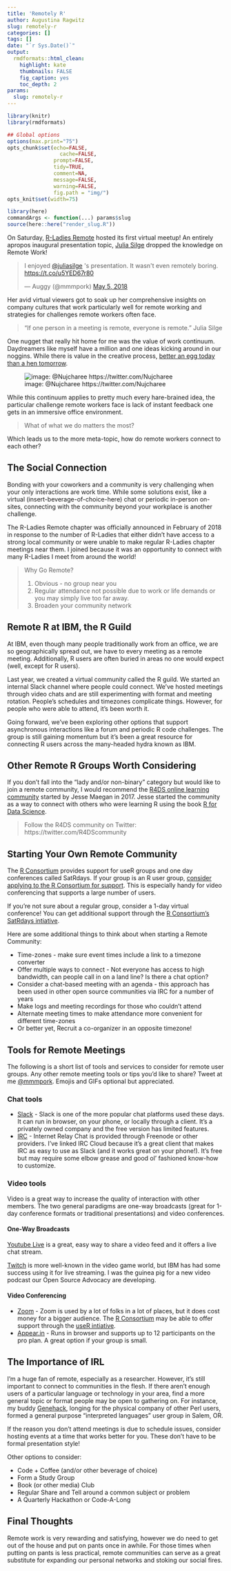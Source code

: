 ```yaml
---
title: 'Remotely R'
author: Augustina Ragwitz
slug: remotely-r
categories: []
tags: []
date: "`r Sys.Date()`"
output:
  rmdformats::html_clean:
    highlight: kate
    thumbnails: FALSE
    fig_caption: yes
    toc_depth: 2
params:
  slug: remotely-r
---
```



```r
library(knitr)
library(rmdformats)

## Global options
options(max.print="75")
opts_chunk$set(echo=FALSE,
	             cache=FALSE,
               prompt=FALSE,
               tidy=TRUE,
               comment=NA,
               message=FALSE,
               warning=FALSE,
               fig.path = "img/")
opts_knit$set(width=75)
```

```r
library(here)
commandArgs <- function(...) params$slug
source(here::here("render_slug.R"))
```

On Saturday, [R-Ladies Remote](https://twitter.com/rladiesremote) hosted its first virtual meetup! An entirely apropos inaugural presentation topic, [Julia Silge](https://juliasilge.com/) dropped the knowledge on Remote Work! 

<blockquote class="twitter-tweet" data-lang="en"><p lang="en" dir="ltr">I enjoyed <a href="https://twitter.com/juliasilge?ref_src=twsrc%5Etfw">@juliasilge</a> &#39;s presentation. It wasn&#39;t even remotely boring. <a href="https://t.co/u5YED67r80">https://t.co/u5YED67r80</a></p>&mdash; Auggy (@mmmpork) <a href="https://twitter.com/mmmpork/status/992892984067686400?ref_src=twsrc%5Etfw">May 5, 2018</a></blockquote>
<script async src="https://platform.twitter.com/widgets.js" charset="utf-8"></script>

Her avid virtual viewers got to soak up her comprehensive insights on company cultures that work particularly well for remote working and strategies for challenges remote workers often face. 

> "If one person in a meeting is remote, everyone is remote." Julia Silge

One nugget that really hit home for me was the value of work continuum. Daydreamers like myself have a million and one ideas kicking around in our noggins. While there is value in the creative process, [better an egg today than a hen tomorrow](https://twitter.com/hashtag/rchickenladies).

![image: @Nujcharee https://twitter.com/Nujcharee](img/value_of_work.jpg)

While this continuum applies to pretty much every hare-brained idea, the particular challenge remote workers face is lack of instant feedback one gets in an immersive office environment.

> What of what we do matters the most? 

Which leads us to the more meta-topic, how do remote workers connect to each other?

## The Social Connection

Bonding with your coworkers and a community is very challenging when your only interactions are work time. While some solutions exist, like a virtual (insert-beverage-of-choice-here) chat or periodic in-person on-sites, connecting with the community beyond your workplace is another challenge.

The R-Ladies Remote chapter was officially announced in February of 2018 in response to the number of R-Ladies that either didn't have access to a strong local community or were unable to make regular R-Ladies chapter meetings near them. I joined because it was an opportunity to connect with many R-Ladies I meet from around the world!

> Why Go Remote?
>
> 1. Obvious - no group near you
> 1. Regular attendance not possible due to work or life demands or you may simply live too far away. 
> 1. Broaden your community network

## Remote R at IBM, the R Guild

At IBM, even though many people traditionally work from an office, we are so geographically spread out, we have to every meeting as a remote meeting. Additionally, R users are often buried in areas no one would expect (well, except for R users).

Last year, we created a virtual community called the R guild. We started an internal Slack channel where people could connect. We've hosted meetings through video chats and are still experimenting with format and meeting rotation. People's schedules and timezones complicate things. However, for people who were able to attend, it's been worth it. 

Going forward, we've been exploring other options that support asynchronous interactions like a forum and periodic R code challenges. The group is still gaining momentum but it's been a great resource for connecting R users across the many-headed hydra known as IBM.

## Other Remote R Groups Worth Considering

If you don't fall into the "lady and/or non-binary" category but would like to join a remote community, I would recommend the [R4DS online learning community](https://www.jessemaegan.com/post/r4ds-the-next-iteration/) started by Jesse Maegan in 2017. Jesse started the community as a way to connect with others who were learning R using the book [R for Data Science](http://r4ds.had.co.nz/).

> Follow the R4DS community on Twitter: https://twitter.com/R4DScommunity

## Starting Your Own Remote Community

The [R Consortium](https://www.r-consortium.org) provides support for useR groups and one day conferences called SatRdays. If your group is an R user group, [consider applying to the R Consortium for support](https://www.r-consortium.org/projects/r-user-group-support-program). This is especially handy for video conferencing that supports a large number of users.

If you're not sure about a regular group, consider a 1-day virtual conference! You can get additional support through the [R Consortium's SatRdays intiative](https://www.r-consortium.org).

Here are some additional things to think about when starting a Remote Community:

 * Time-zones - make sure event times include a link to a timezone converter
 * Offer multiple ways to connect - Not everyone has access to high bandwidth, can people call in on a land line? Is there a chat option?
 * Consider a chat-based meeting with an agenda - this approach has been used in other open source communities via IRC for a number of years
 * Make logs and meeting recordings for those who couldn't attend
 * Alternate meeting times to make attendance more convenient for different time-zones
 * Or better yet, Recruit a co-organizer in an opposite timezone!

## Tools for Remote Meetings

The following is a short list of tools and services to consider for remote user groups. Any other remote meeting tools or tips you'd like to share? Tweet at me [\@mmmpork](https://twitter.com/intent/tweet?url=http://rhappy.fun/blog/remote-r&text=A+remote+meeting+thing+I+like+is+...+@mmmpork+@IBMCode+@RLadiesRemote&hashtags=rstats,rladies). Emojis and GIFs optional but appreciated.

### Chat tools

 * [Slack](https://slack.com/) - Slack is one of the more popular chat platforms used these days. It can run in browser, on your phone, or locally through a client. It's a privately owned company and the free version has limited features.
 * [IRC](https://www.irccloud.com) - Internet Relay Chat is provided through Freenode or other providers. I've linked IRC Cloud because it's a great client that makes IRC as easy to use as Slack (and it works great on your phone!). It's free but may require some elbow grease and good ol' fashioned know-how to customize.

### Video tools

Video is a great way to increase the quality of interaction with other members. The two general paradigms are one-way broadcasts (great for 1-day conference formats or traditional presentations) and video conferences.

#### One-Way Broadcasts

[Youtube Live](https://www.youtube.com/live_dashboard_splash) is a great, easy way to share a video feed and it offers a live chat stream.

[Twitch](https://www.twitch.tv/) is more well-known in the video game world, but IBM has had some success using it for live streaming. I was the guinea pig for a new video podcast our Open Source Advocacy are developing.

#### Video Conferencing

 * [Zoom](https://zoom.us/) - Zoom is used by a lot of folks in a lot of places, but it does cost money for a bigger audience. The [R Consortium](https://www.r-consortium.org) may be able to offer support through the [useR intiative](https://www.r-consortium.org/projects/r-user-group-support-program).
 * [Appear.in](https://appear.in/) - Runs in browser and supports up to 12 participants on the pro plan. A great option if your group is small.

## The Importance of IRL

I'm a huge fan of remote, especially as a researcher. However, it's still important to connect to communities in the flesh. If there aren't enough users of a particular language or technology in your area, find a more general topic or format people may be open to gathering on. For instance, my buddy [Genehack](http://genehack.net), longing for the physical company of other Perl users, formed a general purpose "interpreted languages" user group in Salem, OR. 

If the reason you don't attend meetings is due to schedule issues, consider hosting events at a time that works better for you. These don't have to be formal presentation style! 

Other options to consider: 

 * Code + Coffee (and/or other beverage of choice)
 * Form a Study Group
 * Book (or other media) Club
 * Regular Share and Tell around a common subject or problem
 * A Quarterly Hackathon or Code-A-Long

## Final Thoughts

Remote work is very rewarding and satisfying, however we do need to get out of the house and put on pants once in awhile. For those times when putting on pants is less practical, remote communities can serve as a great substitute for expanding our personal networks and stoking our social fires.
